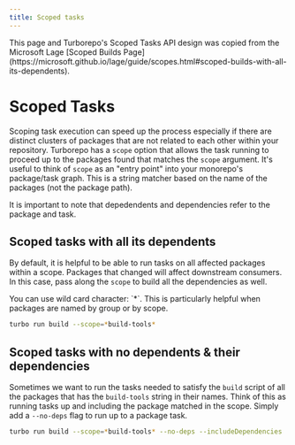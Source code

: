 ```yaml
---
title: Scoped tasks
---
```



<Callout>
This page and Turborepo's Scoped Tasks API design was copied from the Microsoft Lage [Scoped Builds Page](https://microsoft.github.io/lage/guide/scopes.html#scoped-builds-with-all-its-dependents).
</Callout>

# Scoped Tasks

Scoping task execution can speed up the process especially if there are distinct clusters of packages that are not related to each other within your repository. Turborepo has a `scope` option that allows the task running to proceed up to the packages found that matches the `scope` argument. It's useful to think of `scope` as an "entry point" into your monorepo's package/task graph. This is a string matcher based on the name of the packages (not the package path).

<Callout type="info">
  It is important to note that depedendents and dependencies refer to the
  package and task.
</Callout>

## Scoped tasks with all its dependents

By default, it is helpful to be able to run tasks on all affected packages within a scope. Packages that changed will affect downstream consumers. In this case, pass along the `scope` to build all the dependencies as well.

<Callout type="info">
  You can use wild card character: `*`. This is particularly helpful when
  packages are named by group or by scope.
</Callout>

```sh
turbo run build --scope=*build-tools*
```

## Scoped tasks with no dependents & their dependencies

Sometimes we want to run the tasks needed to satisfy the `build` script of all the packages that has the `build-tools` string in their names. Think of this as running tasks up and including the package matched in the scope. Simply add a `--no-deps` flag to run up to a package task.

```sh
turbo run build --scope=*build-tools* --no-deps --includeDependencies
```

